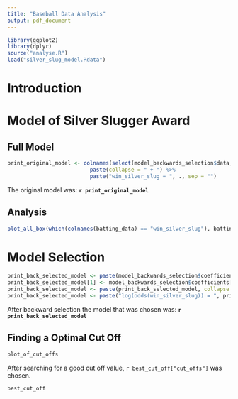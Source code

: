 ```yaml
---
title: "Baseball Data Analysis"
output: pdf_document
---
```


```r
library(ggplot2)
library(dplyr)
source("analyse.R")
load("silver_slug_model.Rdata")
```

# Introduction

# Model of Silver Slugger Award

## Full Model

```r
print_original_model <- colnames(select(model_backwards_selection$data, -win_silver_slug)) %>%
                          paste(collapse = " + ") %>%
                          paste("win_silver_slug = ", ., sep = "")
```

The original model was: 
**`r print_original_model`**

## Analysis

```r
plot_all_box(which(colnames(batting_data) == "win_silver_slug"), batting_data)
```

# Model Selection

```r
print_back_selected_model <- paste(model_backwards_selection$coefficients, names(model_backwards_selection$coefficients), sep = " * ")
print_back_selected_model[1] <- model_backwards_selection$coefficients[1]
print_back_selected_model <- paste(print_back_selected_model, collapse = " + ")
print_back_selected_model <- paste("log(odds(win_silver_slug)) = ", print_back_selected_model, sep = "")
```

After backward selection the model that was chosen was:
**`r print_back_selected_model`**

## Finding a Optimal Cut Off

```r
plot_of_cut_offs
```

After searching for a good cut off value, `r best_cut_off["cut_offs"]` was chosen.

```r
best_cut_off
```

